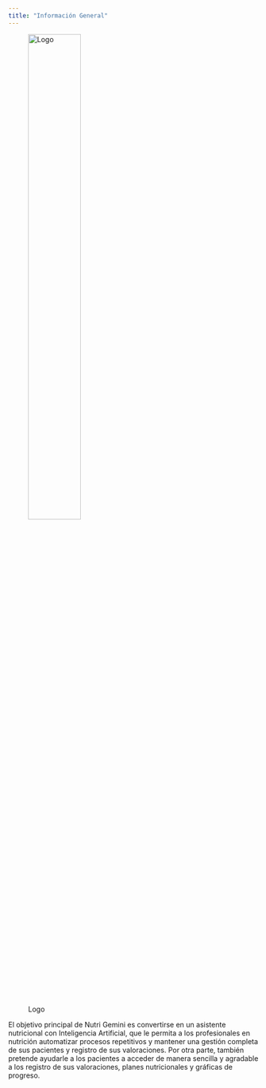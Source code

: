 ```yaml
---
title: "Información General"
---
```


![Logo](./recursos/logo.png){fig-align="left" width=50%}

El objetivo principal de Nutri Gemini es convertirse en un asistente nutricional con Inteligencia Artificial, que le permita a los profesionales en nutrición automatizar procesos repetitivos y mantener una gestión completa de sus pacientes y registro de sus valoraciones. Por otra parte, también pretende ayudarle a los pacientes a acceder de manera sencilla y agradable a los registro de sus valoraciones, planes nutricionales y gráficas de progreso.